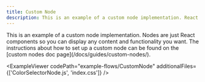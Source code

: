 ```yaml
---
title: Custom Node
description: This is an example of a custom node implementation. React Flow nodes are React components, and you can display any content that you want.
---
```



<ExampleLayout>
This is an example of a custom node implementation. Nodes are just React components so you can display any content and functionality you want. The instructions about how to set up a custom node can be found on the [custom nodes doc page](/docs/guides/custom-nodes/).

<ExampleViewer
  codePath="example-flows/CustomNode"
  additionalFiles={['ColorSelectorNode.js', 'index.css']}
/>
</ExampleLayout>
